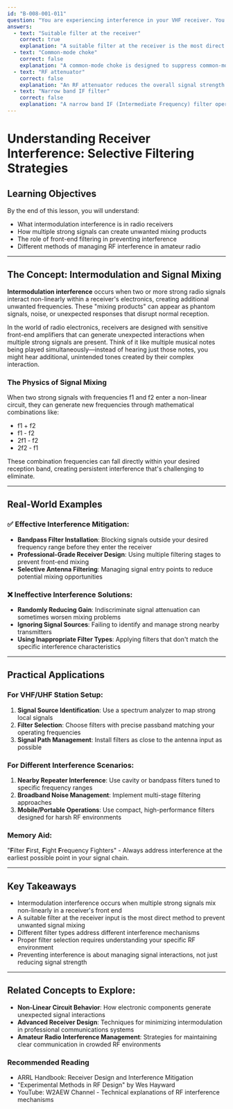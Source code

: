 ```yaml
---
id: "B-008-001-011"
question: "You are experiencing interference in your VHF receiver. You have determined that signals from two nearby transmitters are mixing in your receiver to cause the interference. What device can you install to reduce the interference?"
answers:
  - text: "Suitable filter at the receiver"
    correct: true
    explanation: "A suitable filter at the receiver is the most direct method to reduce intermodulation interference caused by multiple strong signals mixing in the receiver's front end. By selecting a filter that matches the specific frequency range and characteristics of the interfering signals, you can selectively attenuate or block those signals before they enter the receiver's sensitive electronics, thus preventing the unwanted mixing that creates interference."
  - text: "Common-mode choke"
    correct: false
    explanation: "A common-mode choke is designed to suppress common-mode noise on transmission lines by preventing noise currents from flowing on the shield of coaxial cables. While useful for reducing some types of RF interference, it does not directly address the intermodulation problem of signals mixing within the receiver's front end. Common-mode chokes are more effective at blocking external noise than managing internal signal interactions."
  - text: "RF attenuator"
    correct: false
    explanation: "An RF attenuator reduces the overall signal strength uniformly across a frequency range. While this might reduce the intensity of interfering signals, it does not selectively address the specific mixing problem causing intermodulation. Attenuators can actually make intermodulation worse by bringing strong signals closer to the same amplitude, potentially increasing the likelihood of mixing."
  - text: "Narrow band IF filter"
    correct: false
    explanation: "A narrow band IF (Intermediate Frequency) filter operates after the signal has already been converted to an intermediate frequency inside the receiver. While useful for rejecting adjacent channel signals, it cannot prevent the initial intermodulation mixing that occurs in the receiver's front end before the signal reaches the IF stage. This type of filter is too late in the signal path to effectively stop the interference mechanism."
---
```


# Understanding Receiver Interference: Selective Filtering Strategies

## Learning Objectives
By the end of this lesson, you will understand:
- What intermodulation interference is in radio receivers
- How multiple strong signals can create unwanted mixing products
- The role of front-end filtering in preventing interference
- Different methods of managing RF interference in amateur radio

---

## The Concept: Intermodulation and Signal Mixing

**Intermodulation interference** occurs when two or more strong radio signals interact non-linearly within a receiver's electronics, creating additional unwanted frequencies. These "mixing products" can appear as phantom signals, noise, or unexpected responses that disrupt normal reception.

In the world of radio electronics, receivers are designed with sensitive front-end amplifiers that can generate unexpected interactions when multiple strong signals are present. Think of it like multiple musical notes being played simultaneously—instead of hearing just those notes, you might hear additional, unintended tones created by their complex interaction.

### The Physics of Signal Mixing

When two strong signals with frequencies f1 and f2 enter a non-linear circuit, they can generate new frequencies through mathematical combinations like:
- f1 + f2
- f1 - f2
- 2f1 - f2
- 2f2 - f1

These combination frequencies can fall directly within your desired reception band, creating persistent interference that's challenging to eliminate.

---

## Real-World Examples

### ✅ Effective Interference Mitigation:
- **Bandpass Filter Installation**: Blocking signals outside your desired frequency range before they enter the receiver
- **Professional-Grade Receiver Design**: Using multiple filtering stages to prevent front-end mixing
- **Selective Antenna Filtering**: Managing signal entry points to reduce potential mixing opportunities

### ❌ Ineffective Interference Solutions:
- **Randomly Reducing Gain**: Indiscriminate signal attenuation can sometimes worsen mixing problems
- **Ignoring Signal Sources**: Failing to identify and manage strong nearby transmitters
- **Using Inappropriate Filter Types**: Applying filters that don't match the specific interference characteristics

---

## Practical Applications

### For VHF/UHF Station Setup:
1. **Signal Source Identification**: Use a spectrum analyzer to map strong local signals
2. **Filter Selection**: Choose filters with precise passband matching your operating frequencies
3. **Signal Path Management**: Install filters as close to the antenna input as possible

### For Different Interference Scenarios:
1. **Nearby Repeater Interference**: Use cavity or bandpass filters tuned to specific frequency ranges
2. **Broadband Noise Management**: Implement multi-stage filtering approaches
3. **Mobile/Portable Operations**: Use compact, high-performance filters designed for harsh RF environments

### Memory Aid:
"**F**ilter **F**irst, **F**ight **F**requency Fighters" - Always address interference at the earliest possible point in your signal chain.

---

## Key Takeaways

- Intermodulation interference occurs when multiple strong signals mix non-linearly in a receiver's front end
- A suitable filter at the receiver input is the most direct method to prevent unwanted signal mixing
- Different filter types address different interference mechanisms
- Proper filter selection requires understanding your specific RF environment
- Preventing interference is about managing signal interactions, not just reducing signal strength

---

## Related Concepts to Explore:
- **Non-Linear Circuit Behavior**: How electronic components generate unexpected signal interactions
- **Advanced Receiver Design**: Techniques for minimizing intermodulation in professional communications systems
- **Amateur Radio Interference Management**: Strategies for maintaining clear communication in crowded RF environments

### Recommended Reading
- ARRL Handbook: Receiver Design and Interference Mitigation
- "Experimental Methods in RF Design" by Wes Hayward
- YouTube: W2AEW Channel - Technical explanations of RF interference mechanisms